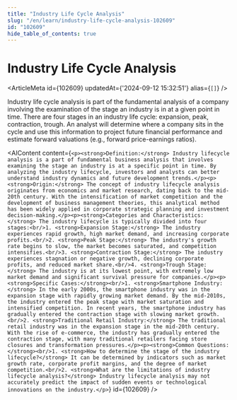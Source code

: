 ```yaml
---
title: "Industry Life Cycle Analysis"
slug: "/en/learn/industry-life-cycle-analysis-102609"
id: "102609"
hide_table_of_contents: true
---
```



# Industry Life Cycle Analysis

<ArticleMeta id={102609} updatedAt={'2024-09-12 15:32:51'} alias={`[]`} />
<div className='border-solid border-b border-t-0 my-4 border-[var(--ifm-color-gray-300)]' />

Industry life cycle analysis is part of the fundamental analysis of a company involving the examination of the stage an industry is in at a given point in time. There are four stages in an industry life cycle: expansion, peak, contraction, trough. An analyst will determine where a company sits in the cycle and use this information to project future financial performance and estimate forward valuations (e.g., forward price-earnings ratios).

<AIContent content={`<p><strong>Definition:</strong> Industry lifecycle analysis is a part of fundamental business analysis that involves examining the stage an industry is at a specific point in time. By analyzing the industry lifecycle, investors and analysts can better understand industry dynamics and future development trends.</p><p><strong>Origin:</strong> The concept of industry lifecycle analysis originates from economics and market research, dating back to the mid-20th century. With the intensification of market competition and the development of business management theories, this analytical method has been widely applied in corporate strategic planning and investment decision-making.</p><p><strong>Categories and Characteristics:</strong> The industry lifecycle is typically divided into four stages:<br/>1. <strong>Expansion Stage:</strong> The industry experiences rapid growth, high market demand, and increasing corporate profits.<br/>2. <strong>Peak Stage:</strong> The industry's growth rate begins to slow, the market becomes saturated, and competition intensifies.<br/>3. <strong>Contraction Stage:</strong> The industry experiences stagnation or negative growth, declining corporate profits, and reduced market share.<br/>4. <strong>Trough Stage:</strong> The industry is at its lowest point, with extremely low market demand and significant survival pressure for companies.</p><p><strong>Specific Cases:</strong><br/>1. <strong>Smartphone Industry:</strong> In the early 2000s, the smartphone industry was in the expansion stage with rapidly growing market demand. By the mid-2010s, the industry entered the peak stage with market saturation and intensified competition. In recent years, the smartphone industry has gradually entered the contraction stage with slowing market growth.<br/>2. <strong>Traditional Retail Industry:</strong> The traditional retail industry was in the expansion stage in the mid-20th century. With the rise of e-commerce, the industry has gradually entered the contraction stage, with many traditional retailers facing store closures and transformation pressures.</p><p><strong>Common Questions:</strong><br/>1. <strong>How to determine the stage of the industry lifecycle?</strong> It can be determined by indicators such as market growth rate, corporate profit margins, and the degree of market competition.<br/>2. <strong>What are the limitations of industry lifecycle analysis?</strong> Industry lifecycle analysis may not accurately predict the impact of sudden events or technological innovations on the industry.</p>`} id={102609} />
